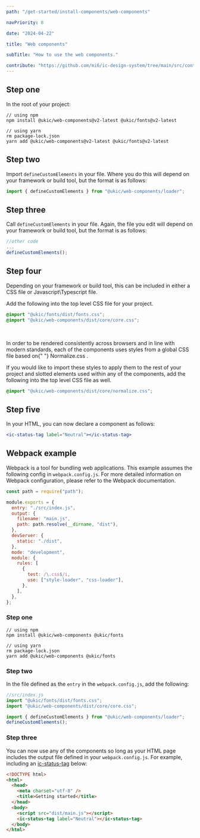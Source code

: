 ```yaml
---
path: "/get-started/install-components/web-components"

navPriority: 8

date: "2024-04-22"

title: "Web components"

subTitle: "How to use the web components."

contribute: "https://github.com/mi6/ic-design-system/tree/main/src/content/structured/get-started/web-components.mdx"
---
```


## Step one

In the root of your project:

```shell
// using npm
npm install @ukic/web-components@v2-latest @ukic/fonts@v2-latest

// using yarn
rm package-lock.json
yarn add @ukic/web-components@v2-latest @ukic/fonts@v2-latest
```

## Step two

Import `defineCustomElements` in your file. Where you do this will depend on your framework or build tool, but the format is as follows:

```jsx
import { defineCustomElements } from "@ukic/web-components/loader";
```

## Step three

Call `defineCustomElements` in your file. Again, the file you edit will depend on your framework or build tool, but the format is as follows:

```jsx
//other code
...
defineCustomElements();
```

## Step four

Depending on your framework or build tool, this can be included in either a CSS file or Javascript\Typescript file.

Add the following into the top level CSS file for your project.

```css
@import "@ukic/fonts/dist/fonts.css";
@import "@ukic/web-components/dist/core/core.css";
```

<br />

<p>
  In order to be rendered consistently across browsers and in line with modern
  standards, each of the components uses styles from a global CSS file based on{" "}
  <ic-link
    target="_blank"
    href="https://necolas.github.io/normalize.css/"
    rel="noreferer noopener nofollow"
  >
    Normalize.css
  </ic-link>
  .
</p>

If you would like to import these styles to apply them to the rest of your project and slotted elements used within any of the components, add the following into the top level CSS file as well.

```css
@import "@ukic/web-components/dist/core/normalize.css";
```

## Step five

In your HTML, you can now declare a component as follows:

```jsx
<ic-status-tag label="Neutral"></ic-status-tag>
```

## Webpack example

Webpack is a tool for bundling web applications. This example assumes the following config in `webpack.config.js`. For more detailed information on Webpack configuration, please refer to the Webpack documentation.

```jsx
const path = require("path");

module.exports = {
  entry: "./src/index.js",
  output: {
    filename: "main.js",
    path: path.resolve(__dirname, "dist"),
  },
  devServer: {
    static: "./dist",
  },
  mode: "development",
  module: {
    rules: [
      {
        test: /\.css$/i,
        use: ["style-loader", "css-loader"],
      },
    ],
  },
};
```

### Step one

```shell
// using npm
npm install @ukic/web-components @ukic/fonts

// using yarn
rm package-lock.json
yarn add @ukic/web-components @ukic/fonts

```

### Step two

In the file defined as the `entry` in the `webpack.config.js`, add the following:

```jsx
//src/index.js
import "@ukic/fonts/dist/fonts.css";
import "@ukic/web-components/dist/core/core.css";

import { defineCustomElements } from "@ukic/web-components/loader";
defineCustomElements();
```

### Step three

You can now use any of the components so long as your HTML page includes the output file defined in your `webpack.config.js`. For example, including an [ic-status-tag](/components/status-tag) below:

```html
<!DOCTYPE html>
<html>
  <head>
    <meta charset="utf-8" />
    <title>Getting started</title>
  </head>
  <body>
    <script src="dist/main.js"></script>
    <ic-status-tag label="Neutral"></ic-status-tag>
  </body>
</html>
```
